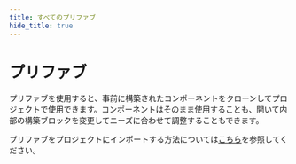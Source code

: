 ```yaml
---
title: すべてのプリファブ
hide_title: true
---
```



# プリファブ

プリファブを使用すると、事前に構築されたコンポーネントをクローンしてプロジェクトで使用できます。コンポーネントはそのまま使用することも、開いて内部の構築ブロックを変更してニーズに合わせて調整することもできます。

プリファブをプロジェクトにインポートする方法については[こちら](/docs/guides/user-interfaces/modules)を参照してください。

<PrefabListing title="すべてのプリファブ" hasNoLink />